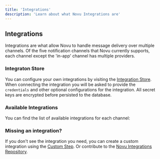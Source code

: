```yaml
---
title: 'Integrations'
description: 'Learn about what Novu Integrations are'
---
```


## Integrations

Integrations are what allow Novu to handle message delivery over multiple channels. Of the five notification channels that Novu currently supports, each channel except the 'in-app' channel has multiple providers.

### Integraton Store

You can configure your own integrations by visiting the [Integration Store](https://dashboard-v2.novu.co/integrations).
When connecting the integration you will be asked to provide the `credentials` and other optional configurations for the integration. All secret keys are encrypted before persisted to the database.

### Available Integrations

You can find the list of available integrations for each channel:

<Cards>
  <Card
    title="Email"
    description="Configure email providers and settings"
    href="/platform/integrations/email/overview"
  />
  <Card
    title="SMS"
    description="Set up SMS messaging capabilities"
    href="/platform/integrations/sms/overview"
  />
  <Card
    title="Push"
    description="Enable push notification delivery"
    href="/platform/integrations/push/overview"
  />
  <Card
    title="Chat"
    description="Integrate with chat platforms"
    href="/platform/integrations/chat/overview"
  />
  <Card title="In-App" description="Manage in-app notification center" href="/platform/inbox/overview" />
</Cards>

### Missing an integration?

If you don't see the integration you need, you can create a custom integration using the [Custom Step](/platform/workflow/custom). Or contribute to the [Novu Integrations Repository](/community/add-a-new-provider).
